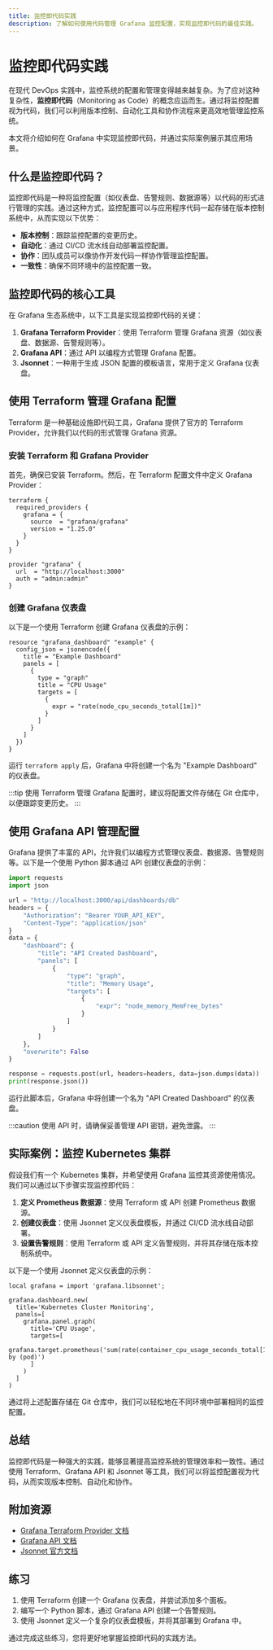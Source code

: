 ```yaml
---
title: 监控即代码实践
description: 了解如何使用代码管理 Grafana 监控配置，实现监控即代码的最佳实践。
---
```


# 监控即代码实践

在现代 DevOps 实践中，监控系统的配置和管理变得越来越复杂。为了应对这种复杂性，**监控即代码**（Monitoring as Code）的概念应运而生。通过将监控配置视为代码，我们可以利用版本控制、自动化工具和协作流程来更高效地管理监控系统。

本文将介绍如何在 Grafana 中实现监控即代码，并通过实际案例展示其应用场景。

## 什么是监控即代码？

监控即代码是一种将监控配置（如仪表盘、告警规则、数据源等）以代码的形式进行管理的实践。通过这种方式，监控配置可以与应用程序代码一起存储在版本控制系统中，从而实现以下优势：

- **版本控制**：跟踪监控配置的变更历史。
- **自动化**：通过 CI/CD 流水线自动部署监控配置。
- **协作**：团队成员可以像协作开发代码一样协作管理监控配置。
- **一致性**：确保不同环境中的监控配置一致。

## 监控即代码的核心工具

在 Grafana 生态系统中，以下工具是实现监控即代码的关键：

1. **Grafana Terraform Provider**：使用 Terraform 管理 Grafana 资源（如仪表盘、数据源、告警规则等）。
2. **Grafana API**：通过 API 以编程方式管理 Grafana 配置。
3. **Jsonnet**：一种用于生成 JSON 配置的模板语言，常用于定义 Grafana 仪表盘。

## 使用 Terraform 管理 Grafana 配置

Terraform 是一种基础设施即代码工具，Grafana 提供了官方的 Terraform Provider，允许我们以代码的形式管理 Grafana 资源。

### 安装 Terraform 和 Grafana Provider

首先，确保已安装 Terraform。然后，在 Terraform 配置文件中定义 Grafana Provider：

```hcl
terraform {
  required_providers {
    grafana = {
      source  = "grafana/grafana"
      version = "1.25.0"
    }
  }
}

provider "grafana" {
  url  = "http://localhost:3000"
  auth = "admin:admin"
}
```

### 创建 Grafana 仪表盘

以下是一个使用 Terraform 创建 Grafana 仪表盘的示例：

```hcl
resource "grafana_dashboard" "example" {
  config_json = jsonencode({
    title = "Example Dashboard"
    panels = [
      {
        type = "graph"
        title = "CPU Usage"
        targets = [
          {
            expr = "rate(node_cpu_seconds_total[1m])"
          }
        ]
      }
    ]
  })
}
```

运行 `terraform apply` 后，Grafana 中将创建一个名为 "Example Dashboard" 的仪表盘。

:::tip
使用 Terraform 管理 Grafana 配置时，建议将配置文件存储在 Git 仓库中，以便跟踪变更历史。
:::

## 使用 Grafana API 管理配置

Grafana 提供了丰富的 API，允许我们以编程方式管理仪表盘、数据源、告警规则等。以下是一个使用 Python 脚本通过 API 创建仪表盘的示例：

```python
import requests
import json

url = "http://localhost:3000/api/dashboards/db"
headers = {
    "Authorization": "Bearer YOUR_API_KEY",
    "Content-Type": "application/json"
}
data = {
    "dashboard": {
        "title": "API Created Dashboard",
        "panels": [
            {
                "type": "graph",
                "title": "Memory Usage",
                "targets": [
                    {
                        "expr": "node_memory_MemFree_bytes"
                    }
                ]
            }
        ]
    },
    "overwrite": False
}

response = requests.post(url, headers=headers, data=json.dumps(data))
print(response.json())
```

运行此脚本后，Grafana 中将创建一个名为 "API Created Dashboard" 的仪表盘。

:::caution
使用 API 时，请确保妥善管理 API 密钥，避免泄露。
:::

## 实际案例：监控 Kubernetes 集群

假设我们有一个 Kubernetes 集群，并希望使用 Grafana 监控其资源使用情况。我们可以通过以下步骤实现监控即代码：

1. **定义 Prometheus 数据源**：使用 Terraform 或 API 创建 Prometheus 数据源。
2. **创建仪表盘**：使用 Jsonnet 定义仪表盘模板，并通过 CI/CD 流水线自动部署。
3. **设置告警规则**：使用 Terraform 或 API 定义告警规则，并将其存储在版本控制系统中。

以下是一个使用 Jsonnet 定义仪表盘的示例：

```jsonnet
local grafana = import 'grafana.libsonnet';

grafana.dashboard.new(
  title='Kubernetes Cluster Monitoring',
  panels=[
    grafana.panel.graph(
      title='CPU Usage',
      targets=[
        grafana.target.prometheus('sum(rate(container_cpu_usage_seconds_total[1m])) by (pod)')
      ]
    )
  ]
)
```

通过将上述配置存储在 Git 仓库中，我们可以轻松地在不同环境中部署相同的监控配置。

## 总结

监控即代码是一种强大的实践，能够显著提高监控系统的管理效率和一致性。通过使用 Terraform、Grafana API 和 Jsonnet 等工具，我们可以将监控配置视为代码，从而实现版本控制、自动化和协作。

## 附加资源

- [Grafana Terraform Provider 文档](https://registry.terraform.io/providers/grafana/grafana/latest/docs)
- [Grafana API 文档](https://grafana.com/docs/grafana/latest/http_api/)
- [Jsonnet 官方文档](https://jsonnet.org/)

## 练习

1. 使用 Terraform 创建一个 Grafana 仪表盘，并尝试添加多个面板。
2. 编写一个 Python 脚本，通过 Grafana API 创建一个告警规则。
3. 使用 Jsonnet 定义一个复杂的仪表盘模板，并将其部署到 Grafana 中。

通过完成这些练习，您将更好地掌握监控即代码的实践方法。
